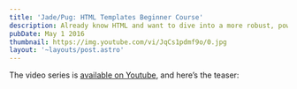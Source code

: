 ```yaml
---
title: 'Jade/Pug: HTML Templates Beginner Course'
description: Already know HTML and want to dive into a more robust, powerful templating language? Pug is right up your alley and will transform your day-to-day workflow.
pubDate: May 1 2016
thumbnail: https://img.youtube.com/vi/JqCs1pdmf9o/0.jpg
layout: '~layouts/post.astro'
---
```



The video series is [available on Youtube](https://www.youtube.com/playlist?list=PLHrxuCR-0CcSWiMuLf58iuIsNlP549-Sk), and here’s the teaser:

<YouTubeVideo id="JqCs1pdmf9o" />
